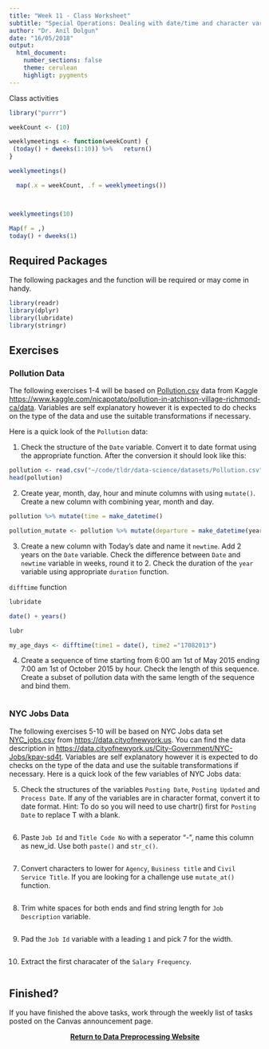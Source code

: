 ```yaml
---
title: "Week 11 - Class Worksheet"
subtitle: "Special Operations: Dealing with date/time and character variables"
author: "Dr. Anil Dolgun"
date: "16/05/2018"
output: 
  html_document:
    number_sections: false
    theme: cerulean
    highligt: pygments
---
```


Class activities
```r
library("purrr")

weekCount <- (10)

weeklymeetings <- function(weekCount) {
 (today() + dweeks(1:10)) %>%   return()
}

weeklymeetings()

  map(.x = weekCount, .f = weeklymeetings())



weeklymeetings(10)

Map(f = ,)
today() + dweeks(1)


````



## Required Packages 

The following packages and the function will be required or may come in handy.

```r
library(readr)
library(dplyr)
library(lubridate)
library(stringr)

```

## Exercises 


### Pollution Data

The following exercises 1-4 will be based on [Pollution.csv](../data/Pollution.csv) data from Kaggle <https://www.kaggle.com/nicapotato/pollution-in-atchison-village-richmond-ca/data>. Variables are self explanatory however it is expected to do checks on the type of the data and use the suitable transformations if necessary. 
 
Here is a quick look of the `Pollution` data:


1. Check the structure of the `Date` variable. Convert it to date format using the appropriate function. After the conversion it should look like this:

```r
pollution <- read.csv("~/code/tldr/data-science/datasets/Pollution.csv", header=FALSE)
head(pollution)


```


2. Create year, month, day, hour and minute columns with using `mutate()`. Create a new column with combining year, month and day. 

```r

pollution %>% mutate(time = make_datetime()

pollution_mutate <- pollution %>% mutate(departure = make_datetime(year, month, day, hour, minute)) 


```


3. Create a new column with Today's date and name it `newtime`. Add 2 years on the `Date` variable. Check the difference between `Date` and `newtime` variable in weeks, round it to 2. Check the duration of the `year` variable using appropriate `duration` function.

`difftime` function

```r

lubridate

date() + years()

lubr

my_age_days <- difftime(time1 = date(), time2 ="17082013")


```


4. Create a sequence of time starting from 6:00 am 1st of May 2015 ending 7:00 am 1st of October 2015 by hour. Check the length of this sequence. Create a subset of pollution data with the same length of the sequence and bind them. 


```r

```


### NYC Jobs Data

The following exercises 5-10 will be based on NYC Jobs data set [NYC_jobs.csv](../data/NYC_jobs.csv) from <https://data.cityofnewyork.us>. You can find the data description in <https://data.cityofnewyork.us/City-Government/NYC-Jobs/kpav-sd4t>.  Variables are self explanatory however it is expected to do checks on the type of the data and use the suitable transformations if necessary. Here is a quick look of the few variables of NYC Jobs data:



5. Check the structures of the variables `Posting Date`, `Posting Updated` and `Process Date`. If any of the variables are in character format, convert it to date format. Hint: To do so you will need to use chartr() first for `Posting Date` to replace T with a blank.

```r

```



6. Paste `Job Id` and `Title Code No` with a seperator "-", name this column as new_id. Use both `paste()` and `str_c()`.

```r

```


7. Convert characters to lower for `Agency`, `Business title` and `Civil Service Title`. If you are looking for a challenge use `mutate_at()` function.

```r

```


8. Trim white spaces for both ends and find string length for `Job Description` variable.

```r

```


9. Pad the `Job Id` variable with a leading `1` and pick 7 for the width.

```r

```


10. Extract the first characater of the `Salary Frequency`.

```r

```


## Finished?

If you have finished the above tasks, work through the weekly list of tasks posted on the Canvas announcement page.

<center>
**[Return to Data Preprocessing Website](../index.html)**
</center>
